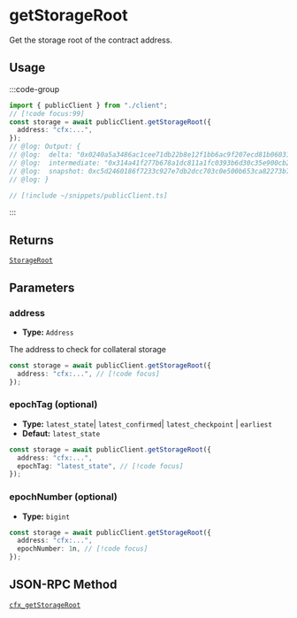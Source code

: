 # getStorageRoot

Get the storage root of the contract address.

## Usage

:::code-group

```ts twoslash [example.ts]
import { publicClient } from "./client";
// [!code focus:99]
const storage = await publicClient.getStorageRoot({
  address: "cfx:...",
});
// @log: Output: {
// @log:  delta: "0x0240a5a3486ac1cee71db22b8e12f1bb6ac9f207ecd81b06031c407663c20a94",
// @log:  intermediate: "0x314a41f277b678a1dc811a1fc0393b6d30c35e900cb27762ec9e9042bfdbdd49",
// @log:  snapshot: 0xc5d2460186f7233c927e7db2dcc703c0e500b653ca82273b7bfad8045d85a470,
// @log: }
```

```ts [client.ts] filename="client.ts"
// [!include ~/snippets/publicClient.ts]
```

:::

## Returns

[`StorageRoot`](#TODO)

## Parameters

### address

- **Type:** `Address`

The address to check for collateral storage

```ts
const storage = await publicClient.getStorageRoot({
  address: "cfx:...", // [!code focus]
});
```

### epochTag (optional)

- **Type:** `latest_state`| `latest_confirmed`| `latest_checkpoint` | `earliest`
- **Defaut:** `latest_state`

```ts
const storage = await publicClient.getStorageRoot({
  address: "cfx:...",
  epochTag: "latest_state", // [!code focus]
});
```

### epochNumber (optional)

- **Type:** `bigint`

```ts
const storage = await publicClient.getStorageRoot({
  address: "cfx:...",
  epochNumber: 1n, // [!code focus]
});
```

## JSON-RPC Method

[`cfx_getStorageRoot`](https://doc.confluxnetwork.org/docs/core/build/json-rpc/cfx-namespace#cfx_getstorageroot)
